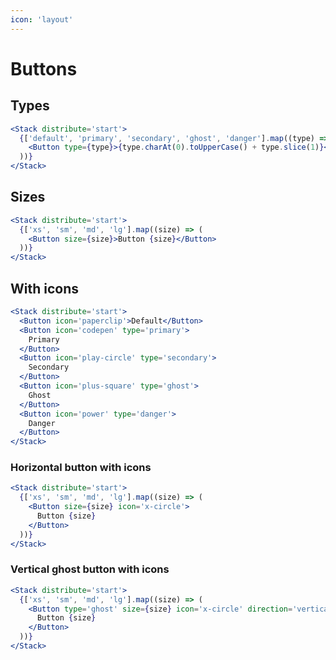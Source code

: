 ```yaml
---
icon: 'layout'
---
```



# Buttons

## Types

```jsx
<Stack distribute='start'>
  {['default', 'primary', 'secondary', 'ghost', 'danger'].map((type) => (
    <Button type={type}>{type.charAt(0).toUpperCase() + type.slice(1)}</Button>
  ))}
</Stack>
```

## Sizes

```jsx
<Stack distribute='start'>
  {['xs', 'sm', 'md', 'lg'].map((size) => (
    <Button size={size}>Button {size}</Button>
  ))}
</Stack>
```

## With icons

```jsx
<Stack distribute='start'>
  <Button icon='paperclip'>Default</Button>
  <Button icon='codepen' type='primary'>
    Primary
  </Button>
  <Button icon='play-circle' type='secondary'>
    Secondary
  </Button>
  <Button icon='plus-square' type='ghost'>
    Ghost
  </Button>
  <Button icon='power' type='danger'>
    Danger
  </Button>
</Stack>
```

### Horizontal button with icons

```jsx
<Stack distribute='start'>
  {['xs', 'sm', 'md', 'lg'].map((size) => (
    <Button size={size} icon='x-circle'>
      Button {size}
    </Button>
  ))}
</Stack>
```

### Vertical ghost button with icons

```jsx
<Stack distribute='start'>
  {['xs', 'sm', 'md', 'lg'].map((size) => (
    <Button type='ghost' size={size} icon='x-circle' direction='vertical'>
      Button {size}
    </Button>
  ))}
</Stack>
```
